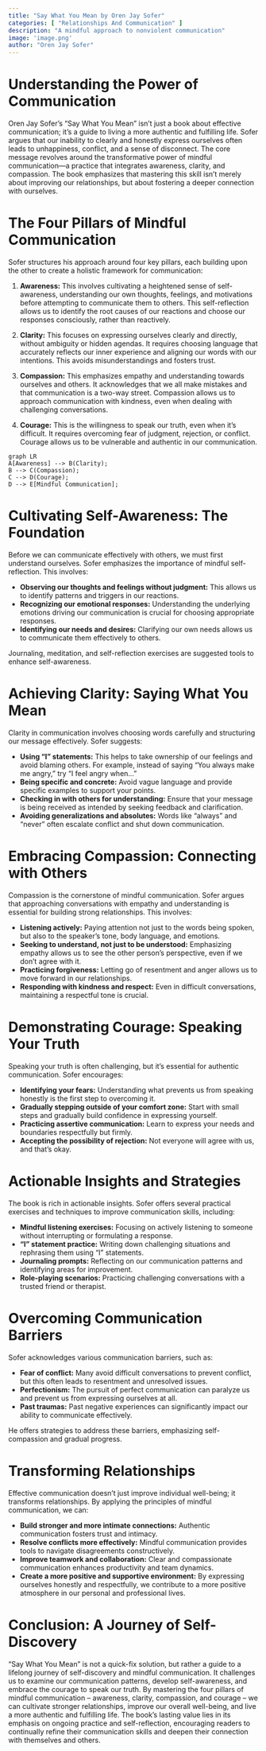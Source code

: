 ```yaml
---
title: "Say What You Mean by Oren Jay Sofer"
categories: [ "Relationships And Communication" ]
description: "A mindful approach to nonviolent communication"
image: 'image.png'
author: "Oren Jay Sofer"
---
```

# Understanding the Power of Communication

Oren Jay Sofer's "Say What You Mean" isn't just a book about effective communication; it's a guide to living a more authentic and fulfilling life. Sofer argues that our inability to clearly and honestly express ourselves often leads to unhappiness, conflict, and a sense of disconnect. The core message revolves around the transformative power of mindful communication—a practice that integrates awareness, clarity, and compassion.  The book emphasizes that mastering this skill isn't merely about improving our relationships, but about fostering a deeper connection with ourselves.

# The Four Pillars of Mindful Communication

Sofer structures his approach around four key pillars, each building upon the other to create a holistic framework for communication:

1. **Awareness:** This involves cultivating a heightened sense of self-awareness, understanding our own thoughts, feelings, and motivations before attempting to communicate them to others.  This self-reflection allows us to identify the root causes of our reactions and choose our responses consciously, rather than reactively.

2. **Clarity:** This focuses on expressing ourselves clearly and directly, without ambiguity or hidden agendas. It requires choosing language that accurately reflects our inner experience and aligning our words with our intentions.  This avoids misunderstandings and fosters trust.

3. **Compassion:**  This emphasizes empathy and understanding towards ourselves and others.  It acknowledges that we all make mistakes and that communication is a two-way street. Compassion allows us to approach communication with kindness, even when dealing with challenging conversations.

4. **Courage:** This is the willingness to speak our truth, even when it's difficult.  It requires overcoming fear of judgment, rejection, or conflict.  Courage allows us to be vulnerable and authentic in our communication.

```mermaid
graph LR
A[Awareness] --> B(Clarity);
B --> C(Compassion);
C --> D(Courage);
D --> E[Mindful Communication];
```

# Cultivating Self-Awareness: The Foundation

Before we can communicate effectively with others, we must first understand ourselves.  Sofer emphasizes the importance of mindful self-reflection.  This involves:

* **Observing our thoughts and feelings without judgment:**  This allows us to identify patterns and triggers in our reactions.
* **Recognizing our emotional responses:** Understanding the underlying emotions driving our communication is crucial for choosing appropriate responses.
* **Identifying our needs and desires:**  Clarifying our own needs allows us to communicate them effectively to others.

Journaling, meditation, and self-reflection exercises are suggested tools to enhance self-awareness.

# Achieving Clarity: Saying What You Mean

Clarity in communication involves choosing words carefully and structuring our message effectively. Sofer suggests:

* **Using "I" statements:** This helps to take ownership of our feelings and avoid blaming others.  For example, instead of saying "You always make me angry," try "I feel angry when..."
* **Being specific and concrete:**  Avoid vague language and provide specific examples to support your points.
* **Checking in with others for understanding:**  Ensure that your message is being received as intended by seeking feedback and clarification.
* **Avoiding generalizations and absolutes:** Words like "always" and "never" often escalate conflict and shut down communication.

# Embracing Compassion: Connecting with Others

Compassion is the cornerstone of mindful communication. Sofer argues that approaching conversations with empathy and understanding is essential for building strong relationships. This involves:

* **Listening actively:**  Paying attention not just to the words being spoken, but also to the speaker's tone, body language, and emotions.
* **Seeking to understand, not just to be understood:**  Emphasizing empathy allows us to see the other person's perspective, even if we don't agree with it.
* **Practicing forgiveness:**  Letting go of resentment and anger allows us to move forward in our relationships.
* **Responding with kindness and respect:** Even in difficult conversations, maintaining a respectful tone is crucial.

# Demonstrating Courage: Speaking Your Truth

Speaking your truth is often challenging, but it's essential for authentic communication.  Sofer encourages:

* **Identifying your fears:** Understanding what prevents us from speaking honestly is the first step to overcoming it.
* **Gradually stepping outside of your comfort zone:**  Start with small steps and gradually build confidence in expressing yourself.
* **Practicing assertive communication:**  Learn to express your needs and boundaries respectfully but firmly.
* **Accepting the possibility of rejection:** Not everyone will agree with us, and that's okay.

# Actionable Insights and Strategies

The book is rich in actionable insights.  Sofer offers several practical exercises and techniques to improve communication skills, including:

* **Mindful listening exercises:**  Focusing on actively listening to someone without interrupting or formulating a response.
* **"I" statement practice:**  Writing down challenging situations and rephrasing them using "I" statements.
* **Journaling prompts:** Reflecting on our communication patterns and identifying areas for improvement.
* **Role-playing scenarios:**  Practicing challenging conversations with a trusted friend or therapist.

# Overcoming Communication Barriers

Sofer acknowledges various communication barriers, such as:

* **Fear of conflict:**  Many avoid difficult conversations to prevent conflict, but this often leads to resentment and unresolved issues.
* **Perfectionism:**  The pursuit of perfect communication can paralyze us and prevent us from expressing ourselves at all.
* **Past traumas:**  Past negative experiences can significantly impact our ability to communicate effectively.

He offers strategies to address these barriers, emphasizing self-compassion and gradual progress.

# Transforming Relationships

Effective communication doesn't just improve individual well-being; it transforms relationships.  By applying the principles of mindful communication, we can:

* **Build stronger and more intimate connections:**  Authentic communication fosters trust and intimacy.
* **Resolve conflicts more effectively:**  Mindful communication provides tools to navigate disagreements constructively.
* **Improve teamwork and collaboration:**  Clear and compassionate communication enhances productivity and team dynamics.
* **Create a more positive and supportive environment:**  By expressing ourselves honestly and respectfully, we contribute to a more positive atmosphere in our personal and professional lives.

# Conclusion: A Journey of Self-Discovery

"Say What You Mean" is not a quick-fix solution, but rather a guide to a lifelong journey of self-discovery and mindful communication. It challenges us to examine our communication patterns, develop self-awareness, and embrace the courage to speak our truth.  By mastering the four pillars of mindful communication – awareness, clarity, compassion, and courage – we can cultivate stronger relationships, improve our overall well-being, and live a more authentic and fulfilling life. The book's lasting value lies in its emphasis on ongoing practice and self-reflection, encouraging readers to continually refine their communication skills and deepen their connection with themselves and others.

